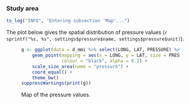 ### Study area

```r
to_log("INFO", "Entering subsection 'Map'...")
```


The plot below gives the spatial distribution of pressure values (`r sprintf("%s, %s", settings$pressure$name, settings$pressure$unit)`).

<figure>
```r
g <- ggplot(data = d_mmi %>% select(LONG, LAT, PRESSURE) %>% distinct) +
    geom_point(mapping = aes(x = LONG, y = LAT, size = PRESSURE), 
               colour = "black", alpha = 0.3) +
    scale_size_area(name = "pressure") +
    coord_equal() +
    theme_bw()
suppressWarnings(print(g))
```
<figcaption>Map of the pressure values.</figcaption>
</figure>
<br>
<br>
